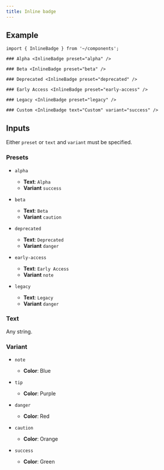 ```yaml
---
title: Inline badge
---
```


## Example

```mdx live
import { InlineBadge } from '~/components';

### Alpha <InlineBadge preset="alpha" />

### Beta <InlineBadge preset="beta" />

### Deprecated <InlineBadge preset="deprecated" />

### Early Access <InlineBadge preset="early-access" />

### Legacy <InlineBadge preset="legacy" />

### Custom <InlineBadge text="Custom" variant="success" />
```

## Inputs

Either `preset` or `text` and `variant` must be specified.

### Presets

- `alpha`
    - **Text**: `Alpha`
    - **Variant** `success`

- `beta`
    - **Text**: `Beta`
    - **Variant** `caution`

- `deprecated`
    - **Text**: `Deprecated`
    - **Variant** `danger`

- `early-access`
    - **Text**: `Early Access`
    - **Variant** `note`

- `legacy`
    - **Text**: `Legacy`
    - **Variant** `danger`

### Text

Any string.

### Variant

- `note`
    - **Color**: Blue

- `tip`
    - **Color**: Purple

- `danger`
    - **Color**: Red

- `caution`
    - **Color**: Orange

- `success`
    - **Color**: Green